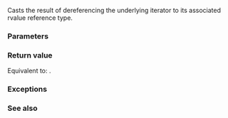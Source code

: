 {{title|iter_move{{small|(ranges::join_view::''iterator'')}}}}
{{cpp/ranges/join_view/navbar}}

{{dcl begin}}
{{dcl|since=c++20|
friend constexpr decltype(auto) iter_move( const /*iterator*/&amp; i )
    noexcept( /*see below*/ );
}}
{{dcl end}}

Casts the result of dereferencing the underlying iterator {{box|{{c/core|i.}}{{rlpi|/#Data members|inner_}}}} to its associated rvalue reference type.

{{cpp/hidden friend|{{tt|join_view::''iterator''&lt;Const&gt;}}}}

===Parameters===
{{par begin}}
{{par|i|iterator}}
{{par end}}

===Return value===
Equivalent to: {{c|1=ranges::iter_move(i.inner_)}}.

===Exceptions===
{{noexcept|noexcept(ranges::iter_move(i.inner_))}}

===See also===
{{dsc begin}}
{{dsc inc|cpp/iterator/ranges/dsc iter_move}}
{{dsc end}}

{{langlinks|es|ja|ru|zh}}